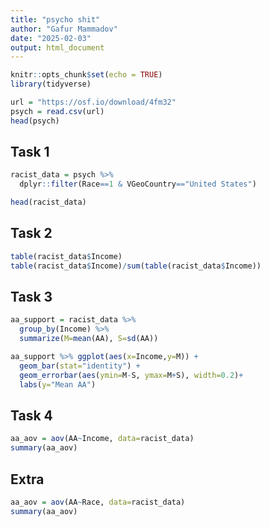```yaml
---
title: "psycho shit"
author: "Gafur Mammadov"
date: "2025-02-03"
output: html_document
---
```


```r
knitr::opts_chunk$set(echo = TRUE)
library(tidyverse)
```

```r
url = "https://osf.io/download/4fm32"
psych = read.csv(url)
head(psych)
```
## Task 1
```r
racist_data = psych %>% 
  dplyr::filter(Race==1 & VGeoCountry=="United States")

head(racist_data)
```

## Task 2
```r
table(racist_data$Income)
table(racist_data$Income)/sum(table(racist_data$Income))
```

## Task 3
```r
aa_support = racist_data %>%
  group_by(Income) %>%
  summarize(M=mean(AA), S=sd(AA))

aa_support %>% ggplot(aes(x=Income,y=M)) +
  geom_bar(stat="identity") +
  geom_errorbar(aes(ymin=M-S, ymax=M+S), width=0.2)+
  labs(y="Mean AA")
```


## Task 4
```r
aa_aov = aov(AA~Income, data=racist_data)
summary(aa_aov)
```

## Extra
```r
aa_aov = aov(AA~Race, data=racist_data)
summary(aa_aov)
```








